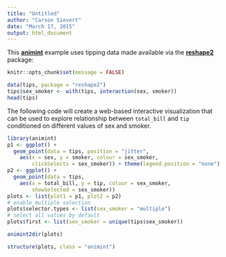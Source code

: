```yaml
---
title: "Untitled"
author: "Carson Sievert"
date: "March 17, 2015"
output: html_document
---
```


This [**animint**](https://github.com/tdhock/animint) example uses tipping data made available via the [**reshape2**](http://cran.r-project.org/web/packages/reshape2/index.html) package:

```r
knitr::opts_chunk$set(message = FALSE)
```

```r
data(tips, package = "reshape2")
tips$sex_smoker <- with(tips, interaction(sex, smoker))
head(tips)
```


The following code will create a web-based interactive visualization that can be used to explore relationship between `total_bill` and `tip` conditioned on different values of sex and smoker.

```r
library(animint)
p1 <- ggplot() +
  geom_point(data = tips, position = "jitter",
    aes(x = sex, y = smoker, colour = sex_smoker, 
        clickSelects = sex_smoker)) + theme(legend.position = "none")
p2 <- ggplot() +
  geom_point(data = tips, 
    aes(x = total_bill, y = tip, colour = sex_smoker,
        showSelected = sex_smoker))
plots <- list(plot1 = p1, plot2 = p2)
# enable multiple selection
plots$selector.types <- list(sex_smoker = "multiple")
# select all values by default
plots$first <- list(sex_smoker = unique(tips$sex_smoker))
```

```r
animint2dir(plots)
```

```r
structure(plots, class = "animint")
```

